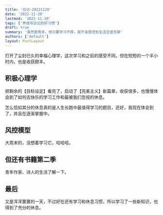 ```yaml
---
title: '日记-20221120'
date: '2022-11-20'
lastmod: '2022-11-20'
tags: ['养成写日记的好习惯']
draft: true
summary: '虽然是周末，但只要学习不停，就不会感觉到生活空虚无聊'
authors: ['default']
layout: PostLayout
---
```


打开了尘封已久的幸福心理学，这次学习和之前的感受不同，但在短短的一个半小时内，也是收获颇丰。

## 积极心理学

把剩余的【目标设定】看完了，启动了【完美主义】新篇章，收获很多，也慢慢体会到了如何去快乐的学习工作和最被我们忽视的休息。

怎么恰如其分的休息真的是人生长跑中最值得学习的题目，还好，我现在体会到了，并且在逐渐掌握中。

## 风控模型

大周末的，没想着学习它，哈哈哈。

## 但还有书籍第二季

青年作家、诗人的生活了解一下。

## 最后

又是浑浑噩噩的一天，不过好在还有学习和休息习惯，所以学习了一些新知识，也得到了充分的休息。
